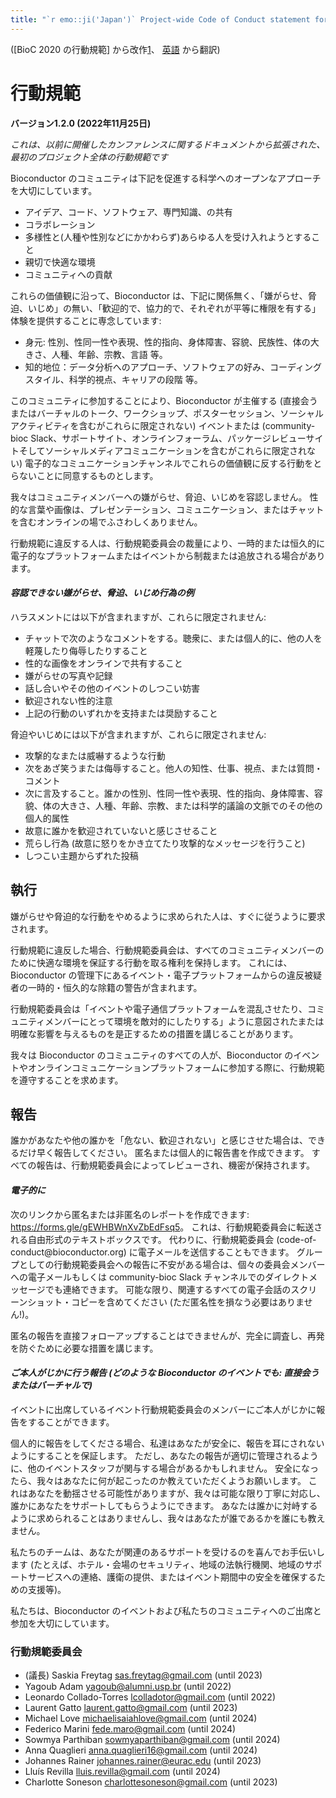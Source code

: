 ```yaml
---
title: "`r emo::ji('Japan')` Project-wide Code of Conduct statement for Bioconductor (Japanese, Japan)"
---
```


([BioC 2020 の行動規範] から改作[1]、 [英語](en-US.html) から翻訳)

# 行動規範

**バージョン1.2.0 (2022年11月25日)**

_これは、以前に開催したカンファレンスに関するドキュメントから拡張された、最初のプロジェクト全体の行動規範です_


Bioconductor のコミュニティは下記を促進する科学へのオープンなアプローチを大切にしています。

* アイデア、コード、ソフトウェア、専門知識、の共有
* コラボレーション
* 多様性と(人種や性別などにかかわらず)あらゆる人を受け入れようとすること
* 親切で快適な環境
* コミュニティへの貢献

これらの価値観に沿って、Bioconductor は、下記に関係無く、「嫌がらせ、脅迫、いじめ」の無い、「歓迎的で、協力的で、それぞれが平等に権限を有する」体験を提供することに専念しています:

* 身元: 性別、性同一性や表現、性的指向、身体障害、容貌、民族性、体の大きさ、人種、年齢、宗教、言語 等。
* 知的地位：データ分析へのアプローチ、ソフトウェアの好み、コーディングスタイル、科学的視点、キャリアの段階 等。

このコミュニティに参加することにより、Bioconductor が主催する (直接会うまたはバーチャルのトーク、ワークショップ、ポスターセッション、ソーシャルアクティビティを含むがこれらに限定されない) イベントまたは (community-bioc Slack、サポートサイト、オンラインフォーラム、パッケージレビューサイトそしてソーシャルメディアコミュニケーションを含むがこれらに限定されない) 電子的なコミュニケーションチャンネルでこれらの価値観に反する行動をとらないことに同意するものとします。

我々はコミュニティメンバーへの嫌がらせ、脅迫、いじめを容認しません。
性的な言葉や画像は、プレゼンテーション、コミュニケーション、またはチャットを含むオンラインの場でふさわしくありません。

行動規範に違反する人は、行動規範委員会の裁量により、一時的または恒久的に電子的なプラットフォームまたはイベントから制裁または追放される場合があります。

#### _容認できない嫌がらせ、脅迫、いじめ行為の例_

ハラスメントには以下が含まれますが、これらに限定されません:

* チャットで次のようなコメントをする。聴衆に、または個人的に、他の人を軽蔑したり侮辱したりすること
* 性的な画像をオンラインで共有すること
* 嫌がらせの写真や記録
* 話し合いやその他のイベントのしつこい妨害
* 歓迎されない性的注意
* 上記の行動のいずれかを支持または奨励すること

脅迫やいじめには以下が含まれますが、これらに限定されません:

* 攻撃的なまたは威嚇するような行動
* 次をあざ笑うまたは侮辱すること。他人の知性、仕事、視点、または質問・コメント
* 次に言及すること。誰かの性別、性同一性や表現、性的指向、身体障害、容貌、体の大きさ、人種、年齢、宗教、または科学的議論の文脈でのその他の個人的属性
* 故意に誰かを歓迎されていないと感じさせること
* 荒らし行為 (故意に怒りをかき立てたり攻撃的なメッセージを行うこと)
* しつこい主題からずれた投稿


## 執行

嫌がらせや脅迫的な行動をやめるように求められた人は、すぐに従うように要求されます。

行動規範に違反した場合、行動規範委員会は、すべてのコミュニティメンバーのために快適な環境を保証する行動を取る権利を保持します。
これには、Bioconductor の管理下にあるイベント・電子プラットフォームからの違反被疑者の一時的・恒久的な除籍の警告が含まれます。

行動規範委員会は「イベントや電子通信プラットフォームを混乱させたり、コミュニティメンバーにとって環境を敵対的にしたりする」ように意図されたまたは明確な影響を与えるものを是正するための措置を講じることがあります。

我々は Bioconductor のコミュニティのすべての人が、Bioconductor のイベントやオンラインコミュニケーションプラットフォームに参加する際に、行動規範を遵守することを求めます。


## 報告

誰かがあなたや他の誰かを「危ない、歓迎されない」と感じさせた場合は、できるだけ早く報告してください。
匿名または個人的に報告書を作成できます。
すべての報告は、行動規範委員会によってレビューされ、機密が保持されます。

#### _電子的に_

次のリンクから匿名または非匿名のレポートを作成できます: <https://forms.gle/gEWHBWnXvZbEdFsq5>。
これは、行動規範委員会に転送される自由形式のテキストボックスです。
代わりに、行動規範委員会 (code-of-conduct@bioconductor.org) に電子メールを送信することもできます。
グループとしての行動規範委員会への報告に不安がある場合は、個々の委員会メンバーへの電子メールもしくは community-bioc Slack チャンネルでのダイレクトメッセージでも連絡できます。
可能な限り、関連するすべての電子会話のスクリーンショット・コピーを含めてください (ただ匿名性を損なう必要はありません!)。

匿名の報告を直接フォローアップすることはできませんが、完全に調査し、再発を防ぐために必要な措置を講じます。

#### _ご本人がじかに行う報告 (どのような Bioconductor のイベントでも: 直接会うまたはバーチャルで)_

イベントに出席しているイベント行動規範委員会のメンバーにご本人がじかに報告をすることができます。

個人的に報告をしてくださる場合、私達はあなたが安全に、報告を耳にされないようにすることを保証します。
ただし、あなたの報告が適切に管理されるように、他のイベントスタッフが関与する場合があるかもしれません。
安全になったら、我々はあなたに何が起こったのか教えていただくようお願いします。
これはあなたを動揺させる可能性がありますが、我々は可能な限り丁寧に対応し、誰かにあなたをサポートしてもらうようにできます。
あなたは誰かに対峙するように求められることはありませんし、我々はあなたが誰であるかを誰にも教えません。

私たちのチームは、あなたが関連のあるサポートを受けるのを喜んでお手伝いします (たとえば、ホテル・会場のセキュリティ、地域の法執行機関、地域のサポートサービスへの連絡、護衛の提供、またはイベント期間中の安全を確保するための支援等)。

私たちは、Bioconductor のイベントおよび私たちのコミュニティへのご出席と参加を大切にしています。


### 行動規範委員会

* (議長) Saskia Freytag <sas.freytag@gmail.com> (until 2023)
* Yagoub Adam <yagoub@alumni.usp.br> (until 2022)
* Leonardo Collado-Torres <lcolladotor@gmail.com> (until 2022)
* Laurent Gatto <laurent.gatto@gmail.com> (until 2023)
* Michael Love <michaelisaiahlove@gmail.com> (until 2024)
* Federico Marini <fede.maro@gmail.com> (until 2024)
* Sowmya Parthiban <sowmyaparthiban@gmail.com> (until 2024)
* Anna Quaglieri <anna.quaglieri16@gmail.com> (until 2024)
* Johannes Rainer <johannes.rainer@eurac.edu> (until 2023)
* Lluís Revilla <lluis.revilla@gmail.com> (until 2024)
* Charlotte Soneson <charlottesoneson@gmail.com> (until 2023)

[1]: https://bioc2020.bioconductor.org/code_of_conduct
